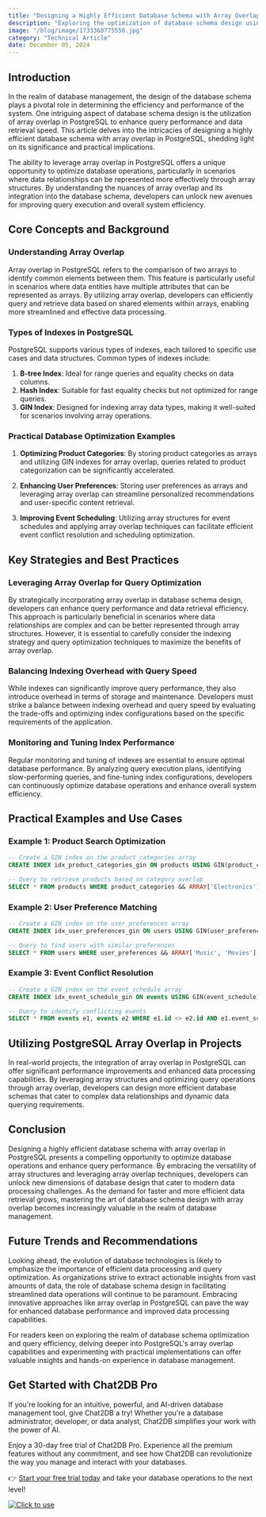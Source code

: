 ```yaml
---
title: "Designing a Highly Efficient Database Schema with Array Overlap in PostgreSQL"
description: "Exploring the optimization of database schema design using array overlap in PostgreSQL for improved performance."
image: "/blog/image/1733368775550.jpg"
category: "Technical Article"
date: December 05, 2024
---
```


## Introduction

In the realm of database management, the design of the database schema plays a pivotal role in determining the efficiency and performance of the system. One intriguing aspect of database schema design is the utilization of array overlap in PostgreSQL to enhance query performance and data retrieval speed. This article delves into the intricacies of designing a highly efficient database schema with array overlap in PostgreSQL, shedding light on its significance and practical implications.

The ability to leverage array overlap in PostgreSQL offers a unique opportunity to optimize database operations, particularly in scenarios where data relationships can be represented more effectively through array structures. By understanding the nuances of array overlap and its integration into the database schema, developers can unlock new avenues for improving query execution and overall system efficiency.

## Core Concepts and Background

### Understanding Array Overlap

Array overlap in PostgreSQL refers to the comparison of two arrays to identify common elements between them. This feature is particularly useful in scenarios where data entities have multiple attributes that can be represented as arrays. By utilizing array overlap, developers can efficiently query and retrieve data based on shared elements within arrays, enabling more streamlined and effective data processing.

### Types of Indexes in PostgreSQL

PostgreSQL supports various types of indexes, each tailored to specific use cases and data structures. Common types of indexes include:

1. **B-tree Index**: Ideal for range queries and equality checks on data columns.
2. **Hash Index**: Suitable for fast equality checks but not optimized for range queries.
3. **GIN Index**: Designed for indexing array data types, making it well-suited for scenarios involving array operations.

### Practical Database Optimization Examples

1. **Optimizing Product Categories**: By storing product categories as arrays and utilizing GIN indexes for array overlap, queries related to product categorization can be significantly accelerated.

2. **Enhancing User Preferences**: Storing user preferences as arrays and leveraging array overlap can streamline personalized recommendations and user-specific content retrieval.

3. **Improving Event Scheduling**: Utilizing array structures for event schedules and applying array overlap techniques can facilitate efficient event conflict resolution and scheduling optimization.

## Key Strategies and Best Practices

### Leveraging Array Overlap for Query Optimization

By strategically incorporating array overlap in database schema design, developers can enhance query performance and data retrieval efficiency. This approach is particularly beneficial in scenarios where data relationships are complex and can be better represented through array structures. However, it is essential to carefully consider the indexing strategy and query optimization techniques to maximize the benefits of array overlap.

### Balancing Indexing Overhead with Query Speed

While indexes can significantly improve query performance, they also introduce overhead in terms of storage and maintenance. Developers must strike a balance between indexing overhead and query speed by evaluating the trade-offs and optimizing index configurations based on the specific requirements of the application.

### Monitoring and Tuning Index Performance

Regular monitoring and tuning of indexes are essential to ensure optimal database performance. By analyzing query execution plans, identifying slow-performing queries, and fine-tuning index configurations, developers can continuously optimize database operations and enhance overall system efficiency.

## Practical Examples and Use Cases

### Example 1: Product Search Optimization

```sql
-- Create a GIN index on the product_categories array
CREATE INDEX idx_product_categories_gin ON products USING GIN(product_categories);

-- Query to retrieve products based on category overlap
SELECT * FROM products WHERE product_categories && ARRAY['Electronics'];
```

### Example 2: User Preference Matching

```sql
-- Create a GIN index on the user_preferences array
CREATE INDEX idx_user_preferences_gin ON users USING GIN(user_preferences);

-- Query to find users with similar preferences
SELECT * FROM users WHERE user_preferences && ARRAY['Music', 'Movies'];
```

### Example 3: Event Conflict Resolution

```sql
-- Create a GIN index on the event_schedule array
CREATE INDEX idx_event_schedule_gin ON events USING GIN(event_schedule);

-- Query to identify conflicting events
SELECT * FROM events e1, events e2 WHERE e1.id <> e2.id AND e1.event_schedule && e2.event_schedule;
```

## Utilizing PostgreSQL Array Overlap in Projects

In real-world projects, the integration of array overlap in PostgreSQL can offer significant performance improvements and enhanced data processing capabilities. By leveraging array structures and optimizing query operations through array overlap, developers can design more efficient database schemas that cater to complex data relationships and dynamic data querying requirements.

## Conclusion

Designing a highly efficient database schema with array overlap in PostgreSQL presents a compelling opportunity to optimize database operations and enhance query performance. By embracing the versatility of array structures and leveraging array overlap techniques, developers can unlock new dimensions of database design that cater to modern data processing challenges. As the demand for faster and more efficient data retrieval grows, mastering the art of database schema design with array overlap becomes increasingly valuable in the realm of database management.

## Future Trends and Recommendations

Looking ahead, the evolution of database technologies is likely to emphasize the importance of efficient data processing and query optimization. As organizations strive to extract actionable insights from vast amounts of data, the role of database schema design in facilitating streamlined data operations will continue to be paramount. Embracing innovative approaches like array overlap in PostgreSQL can pave the way for enhanced database performance and improved data processing capabilities.

For readers keen on exploring the realm of database schema optimization and query efficiency, delving deeper into PostgreSQL's array overlap capabilities and experimenting with practical implementations can offer valuable insights and hands-on experience in database management.


## Get Started with Chat2DB Pro

If you're looking for an intuitive, powerful, and AI-driven database management tool, give Chat2DB a try! Whether you're a database administrator, developer, or data analyst, Chat2DB simplifies your work with the power of AI.

Enjoy a 30-day free trial of Chat2DB Pro. Experience all the premium features without any commitment, and see how Chat2DB can revolutionize the way you manage and interact with your databases.

👉 [Start your free trial today](https://chat2db.ai/pricing) and take your database operations to the next level!


[![Click to use](/image/blog/bg/chat2db.jpg)](https://app.chat2db-ai.com/)
